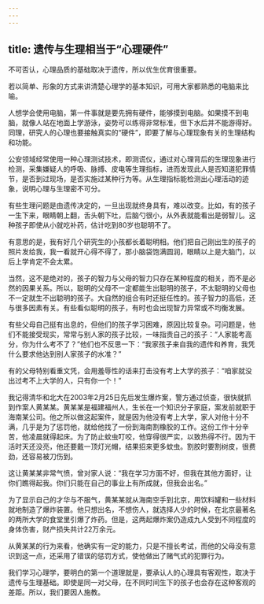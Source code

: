 ```yaml
---
---
---
```

title: 遗传与生理相当于“心理硬件”
---




不可否认，心理品质的基础取决于遗传，所以优生优育很重要。

若以简单、形象的方式来讲清楚心理学的基本知识，可用大家都熟悉的电脑来比喻。

人想学会使用电脑，第一件事就是要先拥有硬件，能够摸到电脑。如果摸不到电脑，就像人站在地面上学游泳，姿势可以练得非常标准，但下水后并不能游得好。同理，研究人的心理也要接触真实的“硬件”，即要了解与心理现象有关的生理结构和功能。

公安领域经常使用一种心理测试技术，即测谎仪，通过对心理背后的生理现象进行检测，采集嫌疑人的呼吸、脉搏、皮电等生理指标，进而发现此人是否知道犯罪情节，是否到过现场，是否实施过某种行为等。从生理指标能检测出心理活动的迹象，说明心理与生理密不可分。

有些生理问题是由遗传决定的，一旦出现就终身具有，难以改变。比如，有的孩子一生下来，眼睛朝上翻，舌头朝下吐，后脑勺很小，从外表就能看出是弱智儿。这种孩子即使从小就吃补药，估计吃到80岁也聪明不了。

有意思的是，我有好几个研究生的小孩都长着聪明相。他们把自己刚出生的孩子的照片发给我，我一看就开心得不得了，那小脑袋饱满圆润，眼睛以上是大脑门，以后上学肯定不会太累。

当然，这不是绝对的，孩子的智力与父母的智力只存在某种程度的相关，而不是必然的因果关系。所以，聪明的父母不一定都能生出聪明的孩子，不太聪明的父母也不一定就生不出聪明的孩子。大自然的组合有时还挺任性的。孩子智力的高低，还与很多因素有关。有些看似聪明的孩子，有时也会出现智力异常或不均衡发展。

有些父母自己挺有出息的，但他们的孩子学习困难，原因比较复杂。可问题是，他们不能接受现实，常常与别人家的孩子比较，一味指责自己的孩子：“人家能考高分，你为什么考不了？”他们也不反思一下：“我家孩子来自我的遗传和养育，我凭什么要求他达到别人家孩子的水准？”

有的父母特别看重文凭，会用羞辱性的话来打击没有考上大学的孩子：“咱家就没出过考不上大学的人，只有你一个！”

我记得清华和北大在2003年2月25日先后发生爆炸案，警方通过侦查，很快就抓到作案人黄某某。黄某某是福建福州人，生长在一个知识分子家庭，案发前就职于海南某公司。他之所以做这起案件，就是因为他没有考上大学，家人对他十分不满，几乎是为了惩罚他，就给他找了一份到海南割橡胶的工作。这份工作十分辛苦，他凌晨就得起床。为了防止蚊虫叮咬，他穿得很严实，以致热得不行。因为干活时天还没亮，他还要戴一顶灯光帽，结果招来更多蚊虫。割胶时要割树皮，很费劲，还容易被刀伤到。

这让黄某某非常气愤，曾对家人说：“我在学习方面不好，但我在其他方面好，让你们瞧得起我。你们只能在自己的事业上有所成就，但我会出名。”

为了显示自己的才华与不服气，黄某某就从海南空手到北京，用饮料罐和一些材料就地制造了爆炸装置。他只想出名，不想伤人，就选择人少的时候，在北京最著名的两所大学的食堂里引爆了炸药。但是，这两起爆炸案仍造成九人受到不同程度的身体伤害，财产损失共计22万余元。

从黄某某的行为来看，他确实有一定的能力，只是不擅长考试，而他的父母没有意识到这一点，还采用了错误的惩罚方式，使他做出了赌气式的犯罪行为。

我们学习心理学，要明白的第一个道理就是，要承认人的心理具有客观性，取决于遗传与生理基础。即使是同一对父母，在不同时间生下的孩子也会存在这种客观的差距。所以，我们要因人施教。